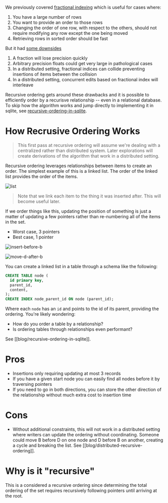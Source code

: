 
We previously covered [fractional indexing](./fractional-indexing) which is useful for cases where:
1. You have a large number of rows
2. You want to provide an order to those rows
3. Changing the order of one row, with respect to the others, should not require modifying any row except the one being moved
4. Retrieving rows in sorted order should be fast

But it had [some downsides](./fractional-indexing#fractional-indexing---gotchas)
1. A fraction will lose precision quickly
2. Arbitrary precision floats could get very large in pathological cases
3. In a distributed setting, fractional indices can collide preventing insertions of items between the collision
4. In a distributed setting, concurrent edits based on fractional index will interleave

Recursive ordering gets around these drawbacks and it is possible to efficiently order by a recurisve relationship -- even in a relational database. To skip how the algorithm works and jump directly to implementing it in sqlite, see [recursive-ordering-in-sqlite](./recursive-ordering-in-sqlite).

# How Recrusive Ordering Works

> This first pass at recursive ordering will assume we're dealing with a centralized rather than distributed system. Later explorations will create derivations of the algorithm that work in a distributed setting.

Recursive ordering leverages relationships between items to create an order. The simplest example of this is a linked list. The order of the linked list provides the order of the items.

![list](/blog/recursive-ordering/list.png)

> Note that we link each item to the thing it was inserted after. This will become useful later.

If we order things like this, updating the position of something is just a matter of updating a few pointers rather than re-numbering all of the items in the set.
- Worst case, 3 pointers
- Best case, 1 pointer

![insert-before-b](/blog/recursive-ordering/insert-before-b.png)

![move-d-after-b](/blog/recursive-ordering/move-d-after-b.png)

You can create a linked list in a table through a schema like the following:

```sql
CREATE TABLE node (
  id primary key,
  parent_id,
  content,
);
CREATE INDEX node_parent_id ON node (parent_id);
```

Where each `node` has an `id` and points to the id of its parent, providing the ordering. You're likely wondering:

- How do you order a table by a relationship?
- Is ordering tables through relationships even performant?

See [[blog/recursive-ordering-in-sqlite]].

# Pros

- Insertions only requiring updating at most 3 records
- If you have a given start node you can easily find all nodes before it by traversing pointers
- If you need to go in both directions, you can store the other direction of the relationship without much extra cost to insertion time

# Cons

- Without additional constraints, this will not work in a distributed setting where writers can update the ordering without coordinating. Someone could move B before D on one node and D before B on another, creating a cycle and breaking the list. See [[blog/distributed-recursive-ordering]].

# Why is it "recursive"

This is a considered a recursive ordering since determining the total ordering of the set requires recursively following pointers until arriving at the root.